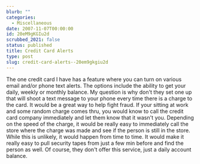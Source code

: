 ```yaml
---
blurb: ""
categories:
  - Miscellaneous
date: 2007-11-07T00:00:00
id: 20eM9gKGIu2d
scrubbed_2021: false
status: published
title: Credit Card Alerts
type: post
slug: credit-card-alerts--20em9gkgiu2d
---
```


The one credit card I have has a feature where you can turn on
various email and/or phone text alerts. The options include the
ability to get your daily, weekly or monthly balance. My question
is why don't they set one up that will shoot a text message to your
phone every time there is a charge to the card. It would be a great
way to help fight fraud. If your sitting at work and some random
charge comes thru, you would know to call the credit card company
immediately and let them know that it wasn't you. Depending on the
speed of the charge, it would be really easy to immediately call
the store where the charge was made and see if the person is still
in the store. While this is unlikely, it would happen from time to
time. It would make it really easy to pull security tapes from just
a few min before and find the person as well. Of course, they don't
offer this service, just a daily account balance.